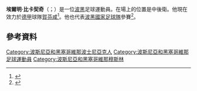 {{noteTA
|G1=足球
|G2=德甲
|1=zh-hans:比卡契奇;zh-hk:比卡斯錫;
}}

{{Infobox football biography
|name = Ermin Bičakčić
|image = 20150331 2025 AUT BIH 2132.jpg
|image_size =
|caption = Bičakčić with [[Bosnia_and_Herzegovina_national_football_team|Bosnia and Herzegovina]] in 2015
|fullname = Ermin Bičakčić<ref>{{cite web |url=https://www.fifadata.com/document/fwc/2014/pdf/fwc_2014_squadlists.pdf |title=2014 FIFA World Cup Brazil: List of players: Bosnia and Herzegovina |publisher=FIFA |format=PDF |page=5 |date=14 July 2014 |accessdate=12 May 2019 |archive-url=https://web.archive.org/web/20200201131956/https://www.fifadata.com/document/fwc/2014/pdf/fwc_2014_squadlists.pdf |archive-date=2020-02-01 |dead-url=yes }}</ref>
|birth_date = {{birth date and age|1990|1|24|df=y}}
|birth_place = [[Zvornik|Zvornik]], SFR Yugoslavia
|height = 1.85 m<ref>{{cite web|url=https://achtzehn99.de/teams/profis/team/einzelportraet/show/ermin-bicakcic|title=Ermin Bicakcic|website=achtzehn99.de|accessdate=21 September 2017|language=de|archive-date=2019-12-03|archive-url=https://web.archive.org/web/20191203151131/https://www.achtzehn99.de/teams/profis/team/einzelportraet/show/ermin-bicakcic|dead-url=no}}</ref>
|position = [[Defender_(association_football)#Centre-back|Centre back]]
|currentclub = [[TSG_1899_Hoffenheim|1899 Hoffenheim]]
|clubnumber = 4
|youthyears1 = 1995–2005
|youthclubs1 = SpVgg Möckmühl
|youthyears2 = 2005
|youthclubs2 = [[FC_Heilbronn|FC Heilbronn]]
|youthyears3 = 2005–2010
|youthclubs3 = [[VfB_Stuttgart|VfB Stuttgart]]
|years1 = 2010–2012
|clubs1 = [[VfB_Stuttgart_II|VfB Stuttgart II]]
|caps1 = 23
|goals1 = 0
|years2 = 2010–2012
|clubs2 = [[VfB_Stuttgart|VfB Stuttgart]]
|caps2 = 1
|goals2 = 0
|years3 = 2012–2014
|clubs3 = [[Eintracht_Braunschweig|Eintracht Braunschweig]]
|caps3 = 79
|goals3 = 5
|years4 = 2014–
|clubs4 = [[TSG_1899_Hoffenheim|1899 Hoffenheim]]
|caps4 = 108
|goals4 = 5
|nationalyears1 = 2008
|nationalteam1 = [[Germany_national_youth_football_team|Germany U18]]
|nationalcaps1 = 1
|nationalgoals1 = 0
|nationalyears2 = 2009
|nationalteam2 = [[Bosnia_and_Herzegovina_national_under-19_football_team|Bosnia and Herzegovina U19]]
|nationalcaps2 = 4
|nationalgoals2 = 1
|nationalyears3 = 2013–
|nationalteam3 = [[Bosnia_and_Herzegovina_national_football_team|Bosnia and Herzegovina]]
|nationalcaps3 = 34
|nationalgoals3 = 3
|club-update = 17 December 2019
|nationalteam-update = 18 November 2019
}}

'''埃爾明·比卡契奇'''（{{lang-bs|Ermin Bičakčić}}；{{bd|1990年|1月24日}}）是一位[[波黑|波黑]]足球運動員。在場上的位置是中後衛。他現在效力於[[德國足球甲級聯賽|德甲]]球隊[[賀芬咸1899體育會|賀芬咸]]<ref>{{cite web|url=http://www.achtzehn99.de/tsg-sign-ermin-bicakcic/?lang=new|title=TSG sign Ermin Bicakcic|work=TSG 1899 Hoffenheim|publisher=TSG 1899 Hoffenheim|date=20 May 2014|accessdate=4 July 2014|deadurl=yes|archiveurl=https://web.archive.org/web/20140730181854/http://www.achtzehn99.de/tsg-sign-ermin-bicakcic/?lang=new|archivedate=2014年7月30日}}</ref>。他也代表[[波黑國家足球隊|波黑國家足球隊]]參賽<ref>{{cite web|url=http://www.vfb.de/archiv/en/saison/vfb/laenderspiele/2007/21771.php|title=U18's draw 1:1 with Turkey|work=[[VfB_Stuttgart|VfB Stuttgart]]|accessdate=29 October 2010|date=22 May 2008|deadurl=yes|archiveurl=https://web.archive.org/web/20120318203425/http://www.vfb.de/archiv/en/saison/vfb/laenderspiele/2007/21771.php|archivedate=2012年3月18日}}</ref>。

==參考資料==
{{Reflist}}

{{賀芬咸球員名單}}
{{2014年世界杯足球赛波黑参赛名单}}

{{DEFAULTSORT: Bičakčić, Ermin}}

[[Category:波斯尼亞和黑塞哥維那波士尼亞克人|Category:波斯尼亞和黑塞哥維那波士尼亞克人]]
[[Category:波斯尼亞和黑塞哥維那足球運動員|Category:波斯尼亞和黑塞哥維那足球運動員]]
[[Category:波斯尼亞和黑塞哥維那穆斯林|Category:波斯尼亞和黑塞哥維那穆斯林]]